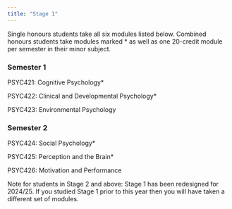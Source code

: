 ```yaml
---
title: "Stage 1"
---
```


Single honours students take all six modules listed below. Combined honours students take modules marked * as well as one 20-credit module per semester in their minor subject. 

### Semester 1

PSYC421: Cognitive Psychology*

PSYC422: Clinical and Developmental Psychology*

PSYC423: Environmental Psychology

### Semester 2

PSYC424: Social Psychology*

PSYC425: Perception and the Brain*

PSYC426: Motivation and Performance


Note for students in Stage 2 and above: Stage 1 has been redesigned for 2024/25. If you studied Stage 1 prior to this year then you will have taken a different set of modules. 